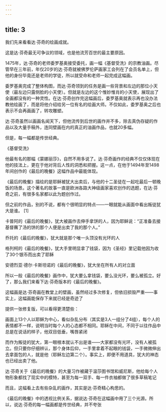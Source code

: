 ```yaml
---
---
---
```

title: 3
---



我们先来看看达·芬奇的绘画成就。

这是达·芬奇最无可争议的领域，也是他流芳百世的最主要原因。

1475年，达·芬奇的老师委罗基奥接受委托，画一幅《基督受洗》的宗教油画。尽管早在三年前，年仅20岁的达·芬奇就被佛罗伦萨画家工会列在了会员名单上，但他的身份毕竟还是老师的学徒，所以就受命和老师一起完成这幅画。

委罗基奥完成了整体构图，而达·芬奇领到的任务是画一些背景和左边的那位小天使（最左边只露侧脸的小天使）。但就是左边的这个惟妙惟肖的小天使，展现出了全画都没有的一种灵性。在达·芬奇创作完这幅画后，委罗基奥就表示再也没办法教他绘画了，而是将他介绍给另一位有名的绘画大师。不仅如此，委罗基奥之后也表示不会再画画了，转攻雕塑。

达·芬奇虽然以画画名闻天下，但他流传到后世的画作并不多，除去真伪存疑的作品以及大量手稿外，连同壁画在内的真正的油画作品，也就20多幅。

但是，每一幅都是传世经典。

《基督受洗》



他最有名的那幅《蒙娜丽莎》，自然不用多说了。达·芬奇画作的经典不仅仅体现在他的技法上，更在于他对背后人性的洞悉和把握。这一点，在他于1494年至1498年间创作的《最后的晚餐》这幅作品中最能体现。

《最后的晚餐》描绘的是耶稣被犹大出卖后，与他的十二圣徒在一起吃最后一顿晚饭的场景。这个著名的故事一直是欧洲各路大神级画家喜欢创作的选题，在达·芬奇之前，有很多名家都以此为题创作过。

但之前的作品，别的不说，都有个很明显的特点——一眼就能从画面中看出叛徒犹大是谁。 [1]

卡普阿的《最后的晚餐》，犹大被画作去伸手拿饼的人，因为耶稣说：“正准备去接基督蘸了汤的饼的那个人便是出卖了我的那个人。”



乔托的《最后的晚餐》，犹大就是那个唯一头顶没有光环的人



格列柯的《最后的晚餐》，犹大手里明显拿了钱袋，因为《圣经》里记载他因为收了30个银币而出卖了耶稣



安德烈亚·德尔·卡斯坦诺的《最后的晚餐》，犹大坐在所有人的对立面



所以一般《最后的晚餐》画作中，犹大要么拿钱袋，要么没光环，要么被孤立。好了，那么我们来看下达·芬奇版本的《最后的晚餐》。

这幅画是达·芬奇画在教堂上的壁画，虽然经过多次修复，但依旧损毁严重——事实上，这幅画能保存下来就已经是奇迹了



提供一张修复版，可以看得更清楚些：

画面上13个人以耶稣为中心，看似杂乱分布（其实是3人一组分了4组），每个人的表情都不一样，说明当时每个人的心态都不相同。耶稣在中间，不同于以往作品中总是在说话的样子，他双目低垂，嘴唇紧闭



而作为叛徒的犹大，第一眼根本就认不出是谁——大家都没有光环，没有人被孤立。但只要你仔细辨认，那个身体后仰，一手里拿着不起眼的钱袋，一手微微伸出去拿面包的人，就是他（耶稣左边第二个）。事实上，即便不用道具，犹大的神态也已经出卖了他。

达·芬奇关于《最后的晚餐》的大量习作被藏于温莎图书馆和威尼斯，他给每个人物形象都找了现实中的模特，甚至为每一双手、每一件衣袖都做了很多草稿笔记



而且，这幅看上去有些杂乱的画作，其实是达·芬奇精心构思的。

《最后的晚餐》中的透视比例关系，据说达·芬奇在这幅画中用了三个光源。所以，说达·芬奇的每一幅画都是传世经典，并不夸张